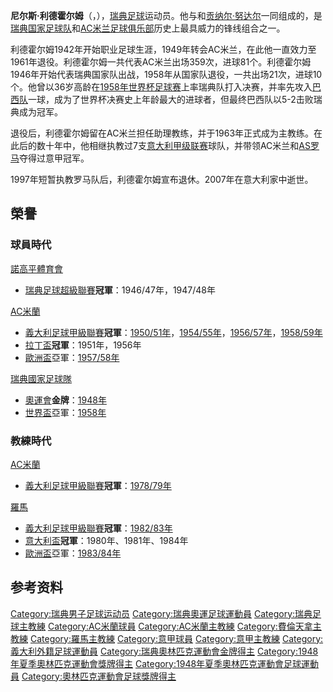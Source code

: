 {{infobox football biography
|name       = 尼爾斯·利德霍爾姆<br>Nils Liedholm
|fullname   = 尼爾斯·埃里克·利德霍爾姆
|image      = Nils Liedholm-1959.jpg
|caption    = 1959年的尼爾斯·利德霍爾姆
|birth_date = {{birth date|df=y|1922|10|8}}
|birth_place= {{SWE}} [[瓦爾德馬什維克市|瓦爾德馬什維克市]]
|death_date = {{death date and age|df=y|2007|11|5|1922|10|8}}
|death_place= {{ITA}} [[庫卡羅蒙費拉托|庫卡羅蒙費拉托]]
|height     = {{height|m=1.83}}
|position   = [[中場_(足球)|進攻中場]]
|years1 = 1938-1943  |clubs1 = {{le|瓦爾德馬什維克足球俱樂部|Valdemarsviks IF|瓦爾德馬什維克}}
|years2 = 1943-1946  |clubs2 = {{le|斯萊坡尼爾足球俱樂部|IK Sleipner|斯萊坡尼爾}}  |caps2 = 60  |goals2 = 24
|years3 = 1946-1949  |clubs3 = [[諾高平體育會|諾高平]]    |caps3 = 48  |goals3 = 22
|years4 = 1949-1961  |clubs4 = [[AC米蘭|AC米蘭]]    |caps4 = 359 |goals4 = 81 
|nationalyears1 = 1947-1958 |nationalteam1 = [[瑞典國家足球隊|瑞典]] |nationalcaps1 = 23 |nationalgoals = 12
|manageryears1 = 1961-1963 |managerclubs1 = [[AC米蘭|AC米蘭]](助教)
|manageryears2 = 1963-1966 |managerclubs2 = [[AC米蘭|AC米蘭]]
|manageryears3 = 1966-1968 |managerclubs3 = [[維羅納足球俱樂部|維羅納]]
|manageryears4 = 1968-1969 |managerclubs4 = [[蒙扎足球俱樂部|蒙扎]]
|manageryears5 = 1969-1971 |managerclubs5 = [[瓦雷澤足球俱樂部|瓦雷澤]]
|manageryears6 = 1971-1973 |managerclubs6 = [[佛羅倫薩足球俱樂部|佛羅倫薩]]
|manageryears7 = 1973-1977 |managerclubs7 = [[羅馬體育俱樂部|羅馬]]
|manageryears8 = 1977-1979 |managerclubs8 = [[AC米蘭|AC米蘭]]
|manageryears9 = 1979-1984 |managerclubs9 = [[羅馬體育俱樂部|羅馬]]
|manageryears10 =1984-1987 |managerclubs10= [[AC米蘭|AC米蘭]]
|manageryears11 =1987-1989 |managerclubs11= [[羅馬體育俱樂部|羅馬]]
|manageryears12 =1992      |managerclubs12= [[維羅納足球俱樂部|維羅納]]
|manageryears13 =1997      |managerclubs13= [[羅馬體育俱樂部|羅馬]]
|medaltemplates =
{{MedalSport |男子足球 }}
{{MedalCountry| {{SWE}} }}
{{MedalOlympics }} 
{{MedalGold|[[1948年夏季奧林匹克運動會足球比賽|1948年奧運男子足球]]|}}
{{MedalCompetition|[[國際足總世界盃|國際足總世界盃]]}}
{{Medal|RU|[[1958年國際足總世界盃|1958年國際足總世界盃]]|}}
}}

'''尼尔斯·利德霍尔姆'''（{{lang-sv|'''Nils Liedholm'''}}，{{bd|1922年|10月8日|2007年|11月5日|catIdx=L}}），[[瑞典|瑞典]][[足球|足球]]运动员。他与{{le|冈纳·格恩|Gunnar Gren}}和[[贡纳尔·努达尔|贡纳尔·努达尔]]一同组成的{{le|格诺利组合|Gre-No-Li}}，是[[瑞典国家足球队|瑞典国家足球队]]和[[AC米兰足球俱乐部|AC米兰足球俱乐部]]历史上最具威力的锋线组合之一。

利德霍尔姆1942年开始职业足球生涯，1949年转会AC米兰，在此他一直效力至1961年退役。利德霍尔姆一共代表AC米兰出场359次，进球81个。利德霍尔姆1946年开始代表瑞典国家队出战，1958年从国家队退役，一共出场21次，进球10个。他曾以36岁高龄在[[1958年世界杯足球赛|1958年世界杯足球赛]]上率瑞典队打入决赛，并率先攻入[[巴西国家足球队|巴西队]]一球，成为了世界杯决赛史上年龄最大的进球者，但最终巴西队以5-2击败瑞典成为冠军。

退役后，利德霍尔姆留在AC米兰担任助理教练，并于1963年正式成为主教练。在此后的数十年中，他相继执教过7支[[意大利甲级联赛|意大利甲级联赛]]球队，并带领AC米兰和[[罗马足球俱乐部|AS罗马]]夺得过意甲冠军。

1997年短暂执教罗马队后，利德霍尔姆宣布退休。2007年在意大利家中逝世。

== 榮譽 ==
=== 球員時代 ===
[[諾高平體育會|諾高平體育會]]
*[[瑞典足球超級聯賽|瑞典足球超級聯賽]]'''冠軍'''：1946/47年，1947/48年
[[AC米蘭|AC米蘭]]
*[[義大利足球甲級聯賽|義大利足球甲級聯賽]]'''冠軍'''：[[1950年至1951年義大利足球甲級聯賽|1950/51年]]，[[1954年至1955年義大利足球甲級聯賽|1954/55年]]，[[1956年至1957年義大利足球甲級聯賽|1956/57年]]，[[1958年至1959年義大利足球甲級聯賽|1958/59年]]
*[[拉丁盃|拉丁盃]]'''冠軍'''：1951年，1956年
*[[歐洲冠軍聯賽|歐洲盃]]亞軍：[[1957–58年歐洲冠軍盃|1957/58年]]
[[瑞典國家足球隊|瑞典國家足球隊]]
* [[夏季奧林匹克運動會|奧運會]]'''金牌'''：[[1948年夏季奧林匹克運動會足球比賽|1948年]]
* [[國際足總世界盃|世界盃]]亞軍：[[1958年國際足總世界盃|1958年]]

=== 教練時代 ===
[[AC米蘭|AC米蘭]]
* [[義大利足球甲級聯賽|義大利足球甲級聯賽]]'''冠軍'''：[[1978年至1979年義大利足球甲級聯賽|1978/79年]]
[[羅馬體育俱樂部|羅馬]]
* [[義大利足球甲級聯賽|義大利足球甲級聯賽]]'''冠軍'''：[[1982年至1983年義大利足球甲級聯賽|1982/83年]]
* [[意大利盃|意大利盃]]'''冠軍'''：1980年、1981年、1984年 
* [[歐洲冠軍聯賽|歐洲盃]]亞軍：[[1983–84年歐洲冠軍盃|1983/84年]]

== 参考资料 ==
{{reflist}}

{{Authority control}}

{{DEFAULTSORT:Liedholm, Nils}}
[[Category:瑞典男子足球运动员|Category:瑞典男子足球运动员]]
[[Category:瑞典奧運足球運動員|Category:瑞典奧運足球運動員]]
[[Category:瑞典足球主教練|Category:瑞典足球主教練]]
[[Category:AC米蘭球員|Category:AC米蘭球員]]
[[Category:AC米蘭主教練|Category:AC米蘭主教練]]
[[Category:費倫天拿主教練|Category:費倫天拿主教練]]
[[Category:羅馬主教練|Category:羅馬主教練]]
[[Category:意甲球員|Category:意甲球員]]
[[Category:意甲主教練|Category:意甲主教練]]
[[Category:義大利外籍足球運動員|Category:義大利外籍足球運動員]]
[[Category:瑞典奧林匹克運動會金牌得主|Category:瑞典奧林匹克運動會金牌得主]]
[[Category:1948年夏季奧林匹克運動會獎牌得主|Category:1948年夏季奧林匹克運動會獎牌得主]]
[[Category:1948年夏季奧林匹克運動會足球運動員|Category:1948年夏季奧林匹克運動會足球運動員]]
[[Category:奧林匹克運動會足球獎牌得主|Category:奧林匹克運動會足球獎牌得主]]